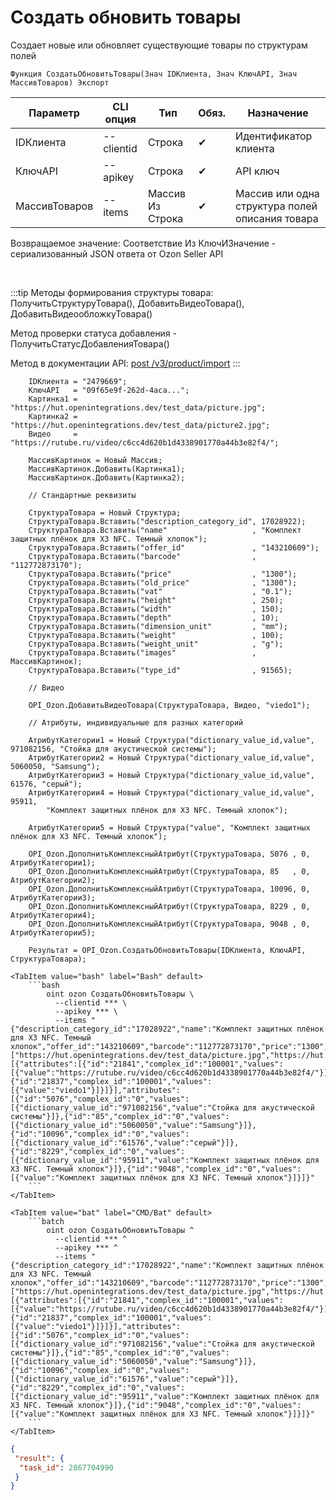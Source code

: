 ﻿---
sidebar_position: 6
description: Создать обновить товары и другие функции для работы с Ozon в Открытом пакете интеграций - бесплатной open-source библиотеке интеграций для 1С:Предприятие 8, OneScript и CLI
keywords: [1C, 1С, 1С:Предприятие, 1С:Предприятие 8.3, API, Интеграция, Сервисы, Обмен, OneScript, CLI, Ozon]
---


# Создать обновить товары
 Создает новые или обновляет существующие товары по структурам полей



`Функция СоздатьОбновитьТовары(Знач IDКлиента, Знач КлючAPI, Знач МассивТоваров) Экспорт`

  | Параметр | CLI опция | Тип | Обяз. | Назначение |
  |-|-|-|-|-|
  | IDКлиента | --clientid | Строка | &#x2714; | Идентификатор клиента |
  | КлючAPI | --apikey | Строка | &#x2714; | API ключ |
  | МассивТоваров | --items | Массив Из Строка | &#x2714; | Массив или одна структура полей описания товара |

  
  Возвращаемое значение:   Соответствие Из КлючИЗначение - сериализованный JSON ответа от Ozon Seller API

<br/>

:::tip
Методы формирования структуры товара: ПолучитьСтруктуруТовара(), ДобавитьВидеоТовара(), ДобавитьВидеообложкуТовара()

Метод проверки статуса добавления - ПолучитьСтатусДобавленияТовара()

Метод в документации API: [post /v3/product/import](https://docs.ozon.ru/api/seller/#operation/ProductAPI_ImportProductsV3)
:::
<br/>



```bsl title="Пример использования для 1С:Предприятие/OneScript"
    IDКлиента = "2479669";
    КлючAPI   = "09f65e9f-262d-4aca...";
    Картинка1 = "https://hut.openintegrations.dev/test_data/picture.jpg";
    Картинка2 = "https://hut.openintegrations.dev/test_data/picture2.jpg";
    Видео     = "https://rutube.ru/video/c6cc4d620b1d4338901770a44b3e82f4/";

    МассивКартинок = Новый Массив;
    МассивКартинок.Добавить(Картинка1);
    МассивКартинок.Добавить(Картинка2);

    // Стандартные реквизиты

    СтруктураТовара = Новый Структура;
    СтруктураТовара.Вставить("description_category_id", 17028922);
    СтруктураТовара.Вставить("name"                   , "Комплект защитных плёнок для X3 NFC. Темный хлопок");
    СтруктураТовара.Вставить("offer_id"               , "143210609");
    СтруктураТовара.Вставить("barcode"                , "112772873170");
    СтруктураТовара.Вставить("price"                  , "1300");
    СтруктураТовара.Вставить("old_price"              , "1300");
    СтруктураТовара.Вставить("vat"                    , "0.1");
    СтруктураТовара.Вставить("height"                 , 250);
    СтруктураТовара.Вставить("width"                  , 150);
    СтруктураТовара.Вставить("depth"                  , 10);
    СтруктураТовара.Вставить("dimension_unit"         , "mm");
    СтруктураТовара.Вставить("weight"                 , 100);
    СтруктураТовара.Вставить("weight_unit"            , "g");
    СтруктураТовара.Вставить("images"                 , МассивКартинок);
    СтруктураТовара.Вставить("type_id"                , 91565);

    // Видео

    OPI_Ozon.ДобавитьВидеоТовара(СтруктураТовара, Видео, "viedo1");

    // Атрибуты, индивидуальные для разных категорий

    АтрибутКатегории1 = Новый Структура("dictionary_value_id,value", 971082156, "Стойка для акустической системы");
    АтрибутКатегории2 = Новый Структура("dictionary_value_id,value", 5060050, "Samsung");
    АтрибутКатегории3 = Новый Структура("dictionary_value_id,value", 61576, "серый");
    АтрибутКатегории4 = Новый Структура("dictionary_value_id,value", 95911,
        "Комплект защитных плёнок для X3 NFC. Темный хлопок");

    АтрибутКатегории5 = Новый Структура("value", "Комплект защитных плёнок для X3 NFC. Темный хлопок");

    OPI_Ozon.ДополнитьКомплексныйАтрибут(СтруктураТовара, 5076 , 0, АтрибутКатегории1);
    OPI_Ozon.ДополнитьКомплексныйАтрибут(СтруктураТовара, 85   , 0, АтрибутКатегории2);
    OPI_Ozon.ДополнитьКомплексныйАтрибут(СтруктураТовара, 10096, 0, АтрибутКатегории3);
    OPI_Ozon.ДополнитьКомплексныйАтрибут(СтруктураТовара, 8229 , 0, АтрибутКатегории4);
    OPI_Ozon.ДополнитьКомплексныйАтрибут(СтруктураТовара, 9048 , 0, АтрибутКатегории5);

    Результат = OPI_Ozon.СоздатьОбновитьТовары(IDКлиента, КлючAPI, СтруктураТовара);
```
    

 <Tabs>
  
    <TabItem value="bash" label="Bash" default>
        ```bash
            oint ozon СоздатьОбновитьТовары \
              --clientid *** \
              --apikey *** \
              --items "{"description_category_id":"17028922","name":"Комплект защитных плёнок для X3 NFC. Темный хлопок","offer_id":"143210609","barcode":"112772873170","price":"1300","old_price":"1300","vat":"0.1","height":"250","width":"150","depth":"10","dimension_unit":"mm","weight":"100","weight_unit":"g","images":["https://hut.openintegrations.dev/test_data/picture.jpg","https://hut.openintegrations.dev/test_data/picture2.jpg"],"type_id":"91565","complex_attributes":[{"attributes":[{"id":"21841","complex_id":"100001","values":[{"value":"https://rutube.ru/video/c6cc4d620b1d4338901770a44b3e82f4/"}]},{"id":"21837","complex_id":"100001","values":[{"value":"viedo1"}]}]}],"attributes":[{"id":"5076","complex_id":"0","values":[{"dictionary_value_id":"971082156","value":"Стойка для акустической системы"}]},{"id":"85","complex_id":"0","values":[{"dictionary_value_id":"5060050","value":"Samsung"}]},{"id":"10096","complex_id":"0","values":[{"dictionary_value_id":"61576","value":"серый"}]},{"id":"8229","complex_id":"0","values":[{"dictionary_value_id":"95911","value":"Комплект защитных плёнок для X3 NFC. Темный хлопок"}]},{"id":"9048","complex_id":"0","values":[{"value":"Комплект защитных плёнок для X3 NFC. Темный хлопок"}]}]}"
        ```
    </TabItem>
  
    <TabItem value="bat" label="CMD/Bat" default>
        ```batch
            oint ozon СоздатьОбновитьТовары ^
              --clientid *** ^
              --apikey *** ^
              --items "{"description_category_id":"17028922","name":"Комплект защитных плёнок для X3 NFC. Темный хлопок","offer_id":"143210609","barcode":"112772873170","price":"1300","old_price":"1300","vat":"0.1","height":"250","width":"150","depth":"10","dimension_unit":"mm","weight":"100","weight_unit":"g","images":["https://hut.openintegrations.dev/test_data/picture.jpg","https://hut.openintegrations.dev/test_data/picture2.jpg"],"type_id":"91565","complex_attributes":[{"attributes":[{"id":"21841","complex_id":"100001","values":[{"value":"https://rutube.ru/video/c6cc4d620b1d4338901770a44b3e82f4/"}]},{"id":"21837","complex_id":"100001","values":[{"value":"viedo1"}]}]}],"attributes":[{"id":"5076","complex_id":"0","values":[{"dictionary_value_id":"971082156","value":"Стойка для акустической системы"}]},{"id":"85","complex_id":"0","values":[{"dictionary_value_id":"5060050","value":"Samsung"}]},{"id":"10096","complex_id":"0","values":[{"dictionary_value_id":"61576","value":"серый"}]},{"id":"8229","complex_id":"0","values":[{"dictionary_value_id":"95911","value":"Комплект защитных плёнок для X3 NFC. Темный хлопок"}]},{"id":"9048","complex_id":"0","values":[{"value":"Комплект защитных плёнок для X3 NFC. Темный хлопок"}]}]}"
        ```
    </TabItem>
</Tabs>


```json title="Результат"
{
 "result": {
  "task_id": 2867704990
 }
}
```
